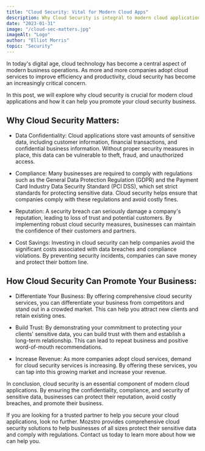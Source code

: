 ```yaml
---
title: "Cloud Security: Vital for Modern Cloud Apps"
description: Why Cloud Security is integral to modern cloud applications matters.
date: "2023-01-31"
image: "/cloud-sec-matters.jpg"
imageAlt: "Logo"
author: "Elliot Morris"
topic: "Security"
---
```

In today's digital age, cloud technology has become a central aspect of modern business operations. As more and more companies adopt cloud services to improve efficiency and productivity, cloud security has become an increasingly critical concern.

In this post, we will explore why cloud security is crucial for modern cloud applications and how it can help you promote your cloud security business.

## Why Cloud Security Matters:

- Data Confidentiality: Cloud applications store vast amounts of sensitive data, including customer information, financial transactions, and confidential business information. Without proper security measures in place, this data can be vulnerable to theft, fraud, and unauthorized access.

- Compliance: Many businesses are required to comply with regulations such as the General Data Protection Regulation (GDPR) and the Payment Card Industry Data Security Standard (PCI DSS), which set strict standards for protecting sensitive data. Cloud security helps ensure that companies comply with these regulations and avoid costly fines.

- Reputation: A security breach can seriously damage a company's reputation, leading to loss of trust and potential customers. By implementing robust cloud security measures, businesses can maintain the confidence of their customers and partners.

- Cost Savings: Investing in cloud security can help companies avoid the significant costs associated with data breaches and compliance violations. By preventing security incidents, companies can save money and protect their bottom line.

## How Cloud Security Can Promote Your Business:

- Differentiate Your Business: By offering comprehensive cloud security services, you can differentiate your business from competitors and stand out in a crowded market. This can help you attract new clients and retain existing ones.

- Build Trust: By demonstrating your commitment to protecting your clients' sensitive data, you can build trust with them and establish a long-term relationship. This can lead to repeat business and positive word-of-mouth recommendations.

- Increase Revenue: As more companies adopt cloud services, demand for cloud security services is increasing. By offering these services, you can tap into this growing market and increase your revenue.

In conclusion, cloud security is an essential component of modern cloud applications. By ensuring the confidentiality, compliance, and security of sensitive data, businesses can protect their reputation, avoid costly breaches, and promote their business.

If you are looking for a trusted partner to help you secure your cloud applications, look no further. Mozstro provides comprehensive cloud security solutions to help businesses of all sizes protect their sensitive data and comply with regulations. Contact us today to learn more about how we can help you.